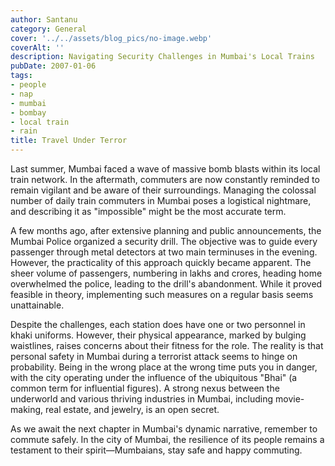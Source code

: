 ```yaml
---
author: Santanu
category: General
cover: '../../assets/blog_pics/no-image.webp'
coverAlt: ''
description: Navigating Security Challenges in Mumbai's Local Trains
pubDate: 2007-01-06
tags:
- people
- nap
- mumbai
- bombay
- local train
- rain
title: Travel Under Terror
---
```


Last summer, Mumbai faced a wave of massive bomb blasts within its local train network. In the aftermath, commuters are now constantly reminded to remain vigilant and be aware of their surroundings. Managing the colossal number of daily train commuters in Mumbai poses a logistical nightmare, and describing it as "impossible" might be the most accurate term.

A few months ago, after extensive planning and public announcements, the Mumbai Police organized a security drill. The objective was to guide every passenger through metal detectors at two main terminuses in the evening. However, the practicality of this approach quickly became apparent. The sheer volume of passengers, numbering in lakhs and crores, heading home overwhelmed the police, leading to the drill's abandonment. While it proved feasible in theory, implementing such measures on a regular basis seems unattainable.

Despite the challenges, each station does have one or two personnel in khaki uniforms. However, their physical appearance, marked by bulging waistlines, raises concerns about their fitness for the role. The reality is that personal safety in Mumbai during a terrorist attack seems to hinge on probability. Being in the wrong place at the wrong time puts you in danger, with the city operating under the influence of the ubiquitous "Bhai" (a common term for influential figures). A strong nexus between the underworld and various thriving industries in Mumbai, including movie-making, real estate, and jewelry, is an open secret.

As we await the next chapter in Mumbai's dynamic narrative, remember to commute safely. In the city of Mumbai, the resilience of its people remains a testament to their spirit—Mumbaians, stay safe and happy commuting.